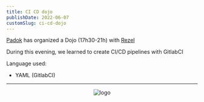 ```yaml
---
title: CI CD dojo
publishDate: 2022-06-07
customSlug: ci-cd-dojo
---
```


[Padok](https://www.padok.fr/) has organized a Dojo (17h30-21h) with [Rezel](https://rezel.net)

During this evening, we learned to create CI/CD pipelines with GitlabCI

Language used:

- YAML (GitlabCI)

---



<div style="text-align: center">
    <Image src={logo} alt="logo" height={100}/>
</div>

